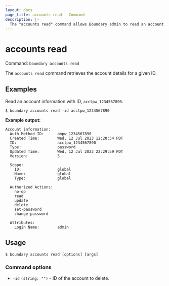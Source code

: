 ```yaml
---
layout: docs
page_title: accounts read - Command
description: |-
  The "accounts read" command allows Boundary admin to read an account resource.
---
```


# accounts read

Command: `boundary accounts read`

The `accounts read` command retrieves the account details for a given ID.


## Examples

Read an account information with ID, `acctpw_1234567890`.

```shell-session
$ boundary accounts read -id acctpw_1234567890
```

**Example output:**

<CodeBlockConfig hideClipboard>

```plaintext
Account information:
  Auth Method ID:      ampw_1234567890
  Created Time:        Wed, 12 Jul 2023 12:20:54 PDT
  ID:                  acctpw_1234567890
  Type:                password
  Updated Time:        Wed, 12 Jul 2023 22:29:59 PDT
  Version:             5

  Scope:
    ID:                global
    Name:              global
    Type:              global

  Authorized Actions:
    no-op
    read
    update
    delete
    set-password
    change-password

  Attributes:
    Login Name:        admin
```

</CodeBlockConfig>

## Usage

<CodeBlockConfig hideClipboard>

```shell-session
$ boundary accounts read [options] [args]
```

</CodeBlockConfig>


### Command options

- `-id` `(string: "")` - ID of the account to delete.